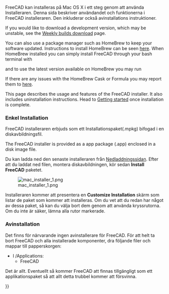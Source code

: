 <languages/>

{{Docnav
|[[Installing_on_Linux|Installing on Linux]]
|[[Installing_additional_components|Installing additional components]]
}}

<div class="mw-translate-fuzzy">
FreeCAD kan installeras på Mac OS X i ett steg genom att använda Installeraren. Denna sida beskriver användandet och funktionerna i FreeCAD installeraren. Den inkluderar också avinstallations instruktioner.
</div>

If you would like to download a development version, which may be unstable, see the [https://github.com/FreeCAD/FreeCAD-Bundle/releases/tag/weekly-builds Weekly builds download] page.

You can also use a package manager such as HomeBrew to keep your software updated. Instructions to install HomeBrew can be seen [https://brew.sh/ here]. When HomeBrew installed you can simply install FreeCAD through your bash terminal with 

{{Code|code=
brew install --cask freecad
}}

and to use  the latest version available on HomeBrew you may run

{{Code|code=
brew install freecad
}}

If there are any issues with the HomeBrew Cask or Formula you may report them to [https://github.com/FreeCAD/homebrew-freecad here]. 

This page describes the usage and features of the FreeCAD installer. It also includes uninstallation instructions. Head to [[Getting_started|Getting started]] once installation is complete.

<span id="Simple_installation"></span>
=== Enkel Installation ===
FreeCAD installeraren erbjuds som ett Installationspaket(.mpkg) bifogad i en diskavbildningsfil.

The FreeCAD installer is provided as a app package (.app) enclosed in a disk image file.

Du kan ladda ned den senaste installeraren från [[Download|Nedladdnings]]sidan. Efter att du laddat ned filen, montera diskavbildningen, kör sedan '''Install FreeCAD''' paketet.

[[File:mac_installer_1.png]]

<div class="mw-translate-fuzzy">
Installeraren kommer att presentera en '''Customize Installation''' skärm som listar de paket som kommer att installeras. Om du vet att du redan har något av dessa paket, så kan du välja bort dem genom att använda kryssrutorna. Om du inte är säker, lämna alla rutor markerade.
</div>

<span id="Uninstallation"></span>
=== Avinstallation ===

Det finns för närvarande ingen avinstallerare för FreeCAD. För att helt ta bort FreeCAD och alla installerade komponenter, dra följande filer och mappar till papperskorgen:

<div class="mw-translate-fuzzy">
*I /Applications:
**FreeCAD
</div>

<div class="mw-translate-fuzzy">
Det är allt. Eventuellt så kommer FreeCAD att finnas tillgängligt som ett applikationspaket så att allt detta trubbel kommer att försvinna.
</div>


<div class="mw-translate-fuzzy">
{{docnav/sv|Install on Unix/sv|Getting started/sv}}
</div>

{{Userdocnavi{{#translation:}}}}